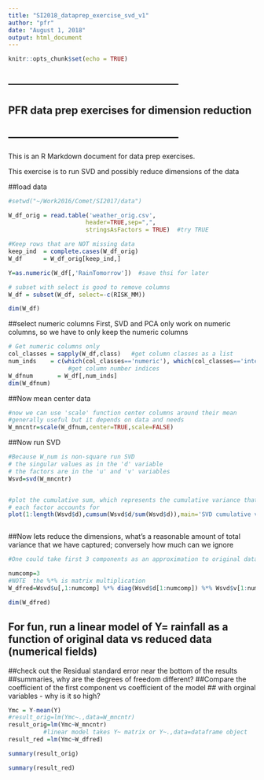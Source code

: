 ---
title: "SI2018_dataprep_exercise_svd_v1"
author: "pfr"
date: "August 1, 2018"
output: html_document
---

```{r setup, include=FALSE}
knitr::opts_chunk$set(echo = TRUE)
```

## --------------------------------------------------
##    PFR data prep exercises for dimension reduction
## --------------------------------------------------

This is an R Markdown document for data prep exercises.

This exercise is to run SVD and possibly reduce dimensions of the data


##load data
```{r load data}
#setwd("~/Work2016/Comet/SI2017/data")

W_df_orig = read.table('weather_orig.csv',
                      header=TRUE,sep=",",
                      stringsAsFactors = TRUE)  #try TRUE

#Keep rows that are NOT missing data
keep_ind  = complete.cases(W_df_orig)
W_df      = W_df_orig[keep_ind,]

Y=as.numeric(W_df[,'RainTomorrow'])  #save thsi for later

# subset with select is good to remove columns
W_df = subset(W_df, select=-c(RISK_MM))

dim(W_df)

```


##select numeric columns
First, SVD and PCA only work on numeric columns,
so we have to only keep the numeric columns


```{r get numeric columns, echo=TRUE}


# Get numeric columns only
col_classes = sapply(W_df,class)   #get column classes as a list
num_inds    = c(which(col_classes=='numeric'), which(col_classes=='integer'))
                 #get column number indices 
W_dfnum       = W_df[,num_inds]
dim(W_dfnum)

```
##Now mean center data
```{r mean center,echo=TRUE}
#now we can use 'scale' function center columns around their mean
#generally useful but it depends on data and needs
W_mncntr=scale(W_dfnum,center=TRUE,scale=FALSE)

```


##Now run SVD

```{r get SVD factorization, echo=TRUE}

#Because W_num is non-square run SVD
# the singular values as in the 'd' variable
# the factors are in the 'u' and 'v' variables
Wsvd=svd(W_mncntr)


#plot the cumulative sum, which represents the cumulative variance that 
# each factor accounts for
plot(1:length(Wsvd$d),cumsum(Wsvd$d/sum(Wsvd$d)),main='SVD cumulative variance')



```


##Now lets reduce the dimensions, what's a reasonable amount of total variance that we have captured; conversely how much can we ignore


```{r reduction, echo=TRUE}

#One could take first 3 components as an approximation to original data, for example

numcomp=3
#NOTE  the %*% is matrix multiplication
W_dfred=Wsvd$u[,1:numcomp] %*% diag(Wsvd$d[1:numcomp]) %*% Wsvd$v[1:numcomp,1:3]

dim(W_dfred)

```
## For fun, run a linear model of Y= rainfall as a function of original data vs reduced data (numerical fields)

##check out the Residual standard error near the bottom of the results ##summaries, why are the degrees of freedom different?
##Compare the coefficient of the first component vs coefficient of the model ## with orginal variables - why is it so high?

```{r compare linear model on original vs reduced data}
Ymc = Y-mean(Y)
#result_orig=lm(Ymc~.,data=W_mncntr)  
result_orig=lm(Ymc~W_mncntr)  
          #linear model takes Y~ matrix or Y~.,data=dataframe object
result_red =lm(Ymc~W_dfred)

summary(result_orig)

summary(result_red)
```

